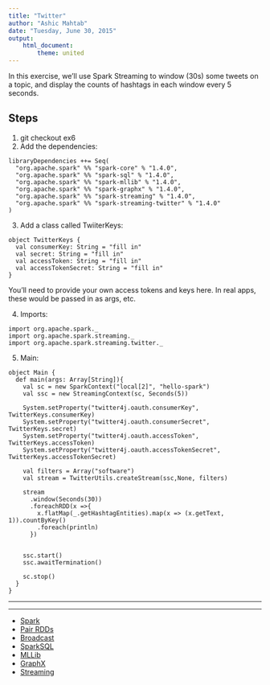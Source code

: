 ```yaml
---
title: "Twitter"
author: "Ashic Mahtab"
date: "Tuesday, June 30, 2015"
output: 
    html_document:
        theme: united
---
```


In this exercise, we'll use Spark Streaming to window (30s) some tweets on a topic, and display the counts of hashtags in each window every 5 seconds. 

## Steps

1. git checkout ex6
2. Add the dependencies:

```
libraryDependencies ++= Seq(
  "org.apache.spark" %% "spark-core" % "1.4.0",
  "org.apache.spark" %% "spark-sql" % "1.4.0",
  "org.apache.spark" %% "spark-mllib" % "1.4.0",
  "org.apache.spark" %% "spark-graphx" % "1.4.0",
  "org.apache.spark" %% "spark-streaming" % "1.4.0",
  "org.apache.spark" %% "spark-streaming-twitter" % "1.4.0"
)
```
3. Add a class called TwiiterKeys:

```
object TwitterKeys {
  val consumerKey: String = "fill in"
  val secret: String = "fill in"
  val accessToken: String = "fill in"
  val accessTokenSecret: String = "fill in"
}
```
You'll need to provide your own access tokens and keys here. In real apps, these would be passed in as args, etc.

4. Imports:

```
import org.apache.spark._
import org.apache.spark.streaming._
import org.apache.spark.streaming.twitter._
```

5. Main:

```
object Main {
  def main(args: Array[String]){
    val sc = new SparkContext("local[2]", "hello-spark")
    val ssc = new StreamingContext(sc, Seconds(5))

    System.setProperty("twitter4j.oauth.consumerKey", TwitterKeys.consumerKey)
    System.setProperty("twitter4j.oauth.consumerSecret", TwitterKeys.secret)
    System.setProperty("twitter4j.oauth.accessToken", TwitterKeys.accessToken)
    System.setProperty("twitter4j.oauth.accessTokenSecret", TwitterKeys.accessTokenSecret)

    val filters = Array("software")
    val stream = TwitterUtils.createStream(ssc,None, filters)

    stream
      .window(Seconds(30))
      .foreachRDD(x =>{
        x.flatMap(_.getHashtagEntities).map(x => (x.getText, 1)).countByKey()
        .foreach(println)
      })


    ssc.start()
    ssc.awaitTermination()

    sc.stop()
  }
}
```
<hr /><hr />

* [Spark](./spark.html)
* [Pair RDDs](./paired.html)
* [Broadcast](./broadcast.html)
* [SparkSQL](./sparksql.html)
* [MLLib](./mllib.html)
* [GraphX](./graphx.html)
* [Streaming](./twitter.html)
